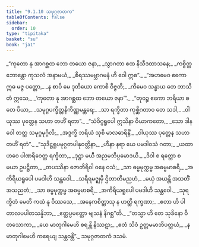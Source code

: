```yaml
---
title: "9.1.10 သမုဂ္ဂဇာတက"
tableOfContents: false
sidebar:
  order: 10
type: "tipitaka"
basket: "su"
book: "ja1"
---
```



<DynamicBreadcrumb />

<Division number="87" book="ja1" e="ch" v="22" p="196">

<Paragraph number="1876" type="verses" book="ja1">
_“ကုတော နု အာဂစ္ဆထ ဘော တယော ဇနာ,_  
_သွာဂတာ ဧထ နိသီဒထာသနေ;_  
_ကစ္စိတ္ထ ဘောန္တော ကုသလံ အနာမယံ,_  
_စိရဿမဗ္ဘာဂမနံ ဟိ ဝေါ ဣဓ”._  

</Paragraph>

</Division>
<Division number="88" book="ja1" e="ch" v="22" p="196">

<Paragraph number="1877" type="verses" book="ja1">
_“အဟမေဝ ဧကော ဣဓ မဇ္ဇ ပတ္တော,_  
_န စာပိ မေ ဒုတိယော ကောစိ ဝိဇ္ဇတိ;_  
_ကိမေဝ သန္ဓာယ တေ ဘာသိတံ ဣသေ,_  
_‘ကုတော နု အာဂစ္ဆထ ဘော တယော ဇနာ’”._  

</Paragraph>

</Division>
<Division number="89" book="ja1" e="ch" v="22" p="196">

<Paragraph number="1878" type="verses" book="ja1">
_“တုဝဉ္စ ဧကော ဘရိယာ စ တေ ပိယာ,_  
_သမုဂ္ဂပက္ခိတ္တနိကိဏ္ဏမန္တရေ;_  
_သာ ရက္ခိတာ ကုစ္ဆိဂတာဝ တေ သဒါ,_  
_ဝါယုဿ ပုတ္တေန သဟာ တဟိံ ရတာ”._  

</Paragraph>

</Division>
<Division number="90" book="ja1" e="ch" v="22" p="197">

<Paragraph number="1879" type="verses" book="ja1">
_“သံဝိဂ္ဂရူပေါ ဣသိနာ ဝိယာကတော,_  
_သော ဒါနဝေါ တတ္ထ သမုဂ္ဂမုဂ္ဂိလိ;_  
_အဒ္ဒက္ခိ ဘရိယံ သုစိ မာလဓာရိနိံ,_  
_ဝါယုဿ ပုတ္တေန သဟာ တဟိံ ရတံ”._  

</Paragraph>

</Division>
<Division number="91" book="ja1" e="ch" v="22" p="197">

<Paragraph number="1880" type="verses" book="ja1">
_“သုဒိဋ္ဌရူပမုဂ္ဂတပါနုဝတ္တိနာ,_  
_ဟီနာ နရာ ယေ ပမဒါဝသံ ဂတာ;_  
_ယထာ ဟဝေ ပါဏရိဝေတ္ထ ရက္ခိတာ,_  
_ဒုဋ္ဌာ မယီ အညမဘိပ္ပမောဒယိ._  

</Paragraph>

</Division>
<Division number="92" book="ja1" e="ch" v="22" p="197">

<Paragraph number="1881" type="verses" book="ja1">
_ဒိဝါ စ ရတ္တော စ မယာ ဥပဋ္ဌိတာ,_  
_တပဿိနာ ဇောတိရိဝါ ဝနေ ဝသံ;_  
_သာ ဓမ္မမုက္ကမ္မ အဓမ္မမာစရိ,_  
_အကိရိယရူပေါ ပမဒါဟိ သန္ထဝေါ._  

</Paragraph>

</Division>
<Division number="93" book="ja1" e="ch" v="22" p="197">

<Paragraph number="1882" type="verses" book="ja1">
_သရီရမဇ္ဈမှိ ဌိတာတိမညဟံ,_  
_မယှံ အယန္တိ အသတိံ အသညတံ;_  
_သာ ဓမ္မမုက္ကမ္မ အဓမ္မမာစရိ,_  
_အကိရိယရူပေါ ပမဒါဟိ သန္ထဝေါ._  

</Paragraph>

</Division>
<Division number="94" book="ja1" e="ch" v="22" p="197">

<Paragraph number="1883" type="verses" book="ja1">
_သုရက္ခိတံ မေတိ ကထံ နု ဝိဿသေ,_  
_အနေကစိတ္တာသု န ဟတ္ထိ ရက္ခဏာ;_  
_ဧတာ ဟိ ပါတာလပပါတသန္နိဘာ,_  
_ဧတ္ထပ္ပမတ္တော ဗျသနံ နိဂစ္ဆ”တိ._  

</Paragraph>

</Division>
<Division number="95" book="ja1" e="ch" v="22" p="197">

<Paragraph number="1884" type="verses" book="ja1">
_“တသ္မာ ဟိ တေ သုခိနော ဝီတသောကာ,_  
_ယေ မာတုဂါမေဟိ စရန္တိ နိဿဋာ;_  
_ဧတံ သိဝံ ဥတ္တမမာဘိပတ္ထယံ,_  
_န မာတုဂါမေဟိ ကရေယျ သန္ထဝန္တိ”._  


</Paragraph>
</Division>

<Paragraph number="1885" type="center" book="ja1">
သမုဂ္ဂဇာတကံ ဒသမံ.
</Paragraph>